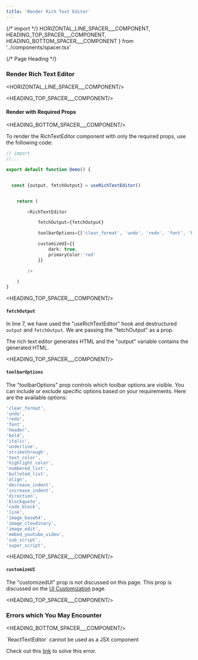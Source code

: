 ```yaml
---
title: 'Render Rich Text Editor'
---
```


{/* import */}
    HORIZONTAL_LINE_SPACER___COMPONENT,
    HEADING_TOP_SPACER___COMPONENT, 
    HEADING_BOTTOM_SPACER___COMPONENT
} from '../components/spacer.tsx'



{/* Page Heading */}
### Render Rich Text Editor
<HORIZONTAL_LINE_SPACER___COMPONENT/>


<HEADING_TOP_SPACER___COMPONENT/>

#### Render with Required Props

<HEADING_BOTTOM_SPACER___COMPONENT/>

To render the RichTextEditor component with only the required props, use the following code:


```ts showLineNumbers copy  
// import
//...

export default function Demo() {


  const {output, fetchOutput} = useRichTextEditor()


    return (

        <RichTextEditor

            fetchOutput={fetchOutput}

            toolbarOptions={['clear_format', 'undo', 'redo', 'font', 'header', 'bold', 'italic', 'underline', 'strikethrough', 'text_color', 'highlight_color', 'numbered_list', 'bulleted_list', 'align', 'decrease_indent', 'increase_indent', 'direction', 'blockquote', 'code_block', 'link',  'embed_youtube_video', 'image_base64', 'image_edit', 'sub_script', 'super_script']}

            customizeUI={{
                dark: true,
                primaryColor:'red'
            }}

        />

    )
}
```


<HEADING_TOP_SPACER___COMPONENT/>

#### `fetchOutput`


In line 7, we have used the "useRichTextEditor" hook and destructured  `output` and `fetchOutput`. We are passing the "fetchOutput" as a prop. 

The rich text editor generates HTML and the "output" variable contains the generated HTML.


<HEADING_TOP_SPACER___COMPONENT/>

#### `toolbarOptions`

The "toolbarOptions" prop controls which toolbar options are visible. You can include or exclude specific options based on your requirements. Here are the available options:

```ts copy
'clear_format',
'undo',
'redo', 
'font', 
'header', 
'bold', 
'italic',
'underline',
'strikethrough',
'text_color',
'highlight_color',
'numbered_list', 
'bulleted_list',
'align',
'decrease_indent', 
'increase_indent',
'direction', 
'blockquote', 
'code_block',
'link',
'image_base64',
'image_cloudinary',
'image_edit',
'embed_youtube_video', 
'sub_script', 
'super_script', 
```


<HEADING_TOP_SPACER___COMPONENT/>

#### `customizeUI`

The "customizedUI" prop is not discussed on this page.  This prop is discussed on the [UI Customization](/ui-customization) page.


<HEADING_TOP_SPACER___COMPONENT/>

### Errors which You May Encounter

<HEADING_BOTTOM_SPACER___COMPONENT/>



<Callout type='error' emoji="️🚫">
`ReactTextEditor` cannot be used as a JSX component
</Callout>


Check out this  [link](/common-errors#reacttexteditor-cannot-be-used-as-a-jsx-component) to solve this error.
